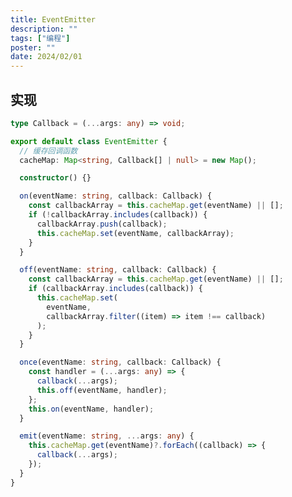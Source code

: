 ```yaml
---
title: EventEmitter
description: ""
tags: ["编程"]
poster: ""
date: 2024/02/01
---
```


## 实现

```typescript
type Callback = (...args: any) => void;

export default class EventEmitter {
  // 缓存回调函数
  cacheMap: Map<string, Callback[] | null> = new Map();

  constructor() {}

  on(eventName: string, callback: Callback) {
    const callbackArray = this.cacheMap.get(eventName) || [];
    if (!callbackArray.includes(callback)) {
      callbackArray.push(callback);
      this.cacheMap.set(eventName, callbackArray);
    }
  }

  off(eventName: string, callback: Callback) {
    const callbackArray = this.cacheMap.get(eventName) || [];
    if (callbackArray.includes(callback)) {
      this.cacheMap.set(
        eventName,
        callbackArray.filter((item) => item !== callback)
      );
    }
  }

  once(eventName: string, callback: Callback) {
    const handler = (...args: any) => {
      callback(...args);
      this.off(eventName, handler);
    };
    this.on(eventName, handler);
  }

  emit(eventName: string, ...args: any) {
    this.cacheMap.get(eventName)?.forEach((callback) => {
      callback(...args);
    });
  }
}
```
